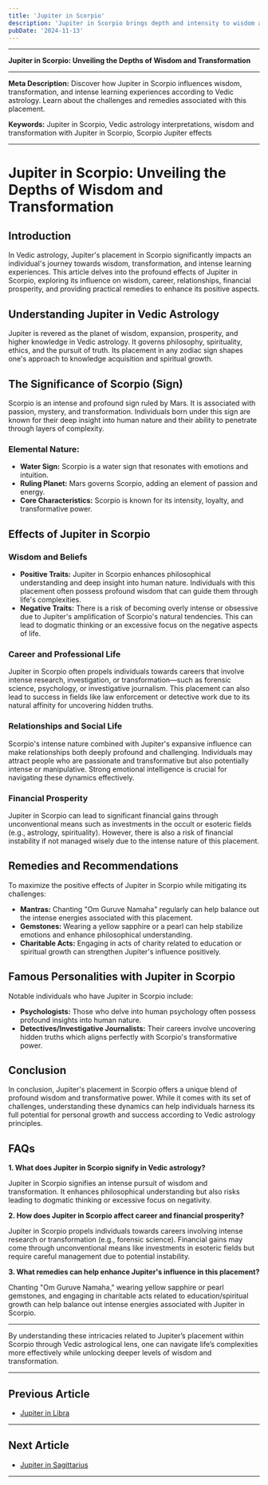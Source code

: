 ```yaml
---
title: 'Jupiter in Scorpio'
description: 'Jupiter in Scorpio brings depth and intensity to wisdom and transformation. Individuals are intuitive, resourceful, and interested in exploring mysteries and profound subjects, in Vedic Astrology.'
pubDate: '2024-11-13'
---
```


---

**Jupiter in Scorpio: Unveiling the Depths of Wisdom and Transformation**

---

**Meta Description:** Discover how Jupiter in Scorpio influences wisdom, transformation, and intense learning experiences according to Vedic astrology. Learn about the challenges and remedies associated with this placement.

**Keywords:** Jupiter in Scorpio, Vedic astrology interpretations, wisdom and transformation with Jupiter in Scorpio, Scorpio Jupiter effects

---

# Jupiter in Scorpio: Unveiling the Depths of Wisdom and Transformation

## Introduction

In Vedic astrology, Jupiter's placement in Scorpio significantly impacts an individual's journey towards wisdom, transformation, and intense learning experiences. This article delves into the profound effects of Jupiter in Scorpio, exploring its influence on wisdom, career, relationships, financial prosperity, and providing practical remedies to enhance its positive aspects.

## Understanding Jupiter in Vedic Astrology

Jupiter is revered as the planet of wisdom, expansion, prosperity, and higher knowledge in Vedic astrology. It governs philosophy, spirituality, ethics, and the pursuit of truth. Its placement in any zodiac sign shapes one's approach to knowledge acquisition and spiritual growth.

## The Significance of Scorpio (Sign)

Scorpio is an intense and profound sign ruled by Mars. It is associated with passion, mystery, and transformation. Individuals born under this sign are known for their deep insight into human nature and their ability to penetrate through layers of complexity.

### Elemental Nature:
- **Water Sign:** Scorpio is a water sign that resonates with emotions and intuition.
- **Ruling Planet:** Mars governs Scorpio, adding an element of passion and energy.
- **Core Characteristics:** Scorpio is known for its intensity, loyalty, and transformative power.

## Effects of Jupiter in Scorpio

### Wisdom and Beliefs

- **Positive Traits:** Jupiter in Scorpio enhances philosophical understanding and deep insight into human nature. Individuals with this placement often possess profound wisdom that can guide them through life's complexities.
- **Negative Traits:** There is a risk of becoming overly intense or obsessive due to Jupiter's amplification of Scorpio's natural tendencies. This can lead to dogmatic thinking or an excessive focus on the negative aspects of life.

### Career and Professional Life

Jupiter in Scorpio often propels individuals towards careers that involve intense research, investigation, or transformation—such as forensic science, psychology, or investigative journalism. This placement can also lead to success in fields like law enforcement or detective work due to its natural affinity for uncovering hidden truths.

### Relationships and Social Life

Scorpio's intense nature combined with Jupiter's expansive influence can make relationships both deeply profound and challenging. Individuals may attract people who are passionate and transformative but also potentially intense or manipulative. Strong emotional intelligence is crucial for navigating these dynamics effectively.

### Financial Prosperity

Jupiter in Scorpio can lead to significant financial gains through unconventional means such as investments in the occult or esoteric fields (e.g., astrology, spirituality). However, there is also a risk of financial instability if not managed wisely due to the intense nature of this placement.

## Remedies and Recommendations

To maximize the positive effects of Jupiter in Scorpio while mitigating its challenges:

- **Mantras:** Chanting "Om Guruve Namaha" regularly can help balance out the intense energies associated with this placement.
- **Gemstones:** Wearing a yellow sapphire or a pearl can help stabilize emotions and enhance philosophical understanding.
- **Charitable Acts:** Engaging in acts of charity related to education or spiritual growth can strengthen Jupiter's influence positively.

## Famous Personalities with Jupiter in Scorpio

Notable individuals who have Jupiter in Scorpio include:

- **Psychologists:** Those who delve into human psychology often possess profound insights into human nature.
- **Detectives/Investigative Journalists:** Their careers involve uncovering hidden truths which aligns perfectly with Scorpio's transformative power.

## Conclusion

In conclusion, Jupiter's placement in Scorpio offers a unique blend of profound wisdom and transformative power. While it comes with its set of challenges, understanding these dynamics can help individuals harness its full potential for personal growth and success according to Vedic astrology principles.

## FAQs

**1. What does Jupiter in Scorpio signify in Vedic astrology?**

Jupiter in Scorpio signifies an intense pursuit of wisdom and transformation. It enhances philosophical understanding but also risks leading to dogmatic thinking or excessive focus on negativity.

**2. How does Jupiter in Scorpio affect career and financial prosperity?**

Jupiter in Scorpio propels individuals towards careers involving intense research or transformation (e.g., forensic science). Financial gains may come through unconventional means like investments in esoteric fields but require careful management due to potential instability.

**3. What remedies can help enhance Jupiter's influence in this placement?**

Chanting "Om Guruve Namaha," wearing yellow sapphire or pearl gemstones, and engaging in charitable acts related to education/spiritual growth can help balance out intense energies associated with Jupiter in Scorpio.

---

By understanding these intricacies related to Jupiter’s placement within Scorpio through Vedic astrological lens, one can navigate life’s complexities more effectively while unlocking deeper levels of wisdom and transformation.

---

## Previous Article
- [Jupiter in Libra](/blogs-md/0805_Jupiter_in_Rashi/080507_Jupiter_in_Libra.mdx)

---

## Next Article
- [Jupiter in Sagittarius](/blogs-md/0805_Jupiter_in_Rashi/080509_Jupiter_in_Sagittarius.mdx)

---
